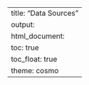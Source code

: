 ---
title: "Data Sources"
output: 
  html_document:
    toc: true
    toc_float: true 
    theme: cosmo
---